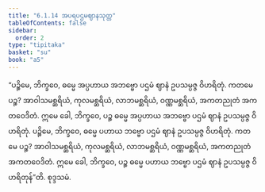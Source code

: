 ```yaml
---
title: "6.1.14 အပရပဌမဈာနသုတ္တ"
tableOfContents: false
sidebar:
  order: 2
type: "tipitaka"
basket: "su"
book: "a5"
---
```



<DynamicBreadcrumb />

<Division number="264" book="a5">

<Paragraph number="1367" book="a5">
“ပဉ္စိမေ, ဘိက္ခဝေ, ဓမ္မေ အပ္ပဟာယ အဘဗ္ဗော ပဌမံ ဈာနံ ဥပသမ္ပဇ္ဇ ဝိဟရိတုံ. ကတမေ ပဉ္စ? အာဝါသမစ္ဆရိယံ, ကုလမစ္ဆရိယံ, လာဘမစ္ဆရိယံ, ဝဏ္ဏမစ္ဆရိယံ, အကတညုတံ အကတဝေဒိတံ. ဣမေ ခေါ, ဘိက္ခဝေ, ပဉ္စ ဓမ္မေ အပ္ပဟာယ အဘဗ္ဗော ပဌမံ ဈာနံ ဥပသမ္ပဇ္ဇ ဝိဟရိတုံ.
</Paragraph>

<Paragraph number="1368" book="a5">
ပဉ္စိမေ, ဘိက္ခဝေ, ဓမ္မေ ပဟာယ ဘဗ္ဗော ပဌမံ ဈာနံ ဥပသမ္ပဇ္ဇ ဝိဟရိတုံ. ကတမေ ပဉ္စ? အာဝါသမစ္ဆရိယံ, ကုလမစ္ဆရိယံ, လာဘမစ္ဆရိယံ, ဝဏ္ဏမစ္ဆရိယံ, အကတညုတံ အကတဝေဒိတံ. ဣမေ ခေါ, ဘိက္ခဝေ, ပဉ္စ ဓမ္မေ ပဟာယ ဘဗ္ဗော ပဌမံ ဈာနံ ဥပသမ္ပဇ္ဇ ဝိဟရိတုန်”တိ.

</Paragraph>
</Division>

<Paragraph number="1369" type="center" book="a5">
စုဒ္ဒသမံ.
</Paragraph>